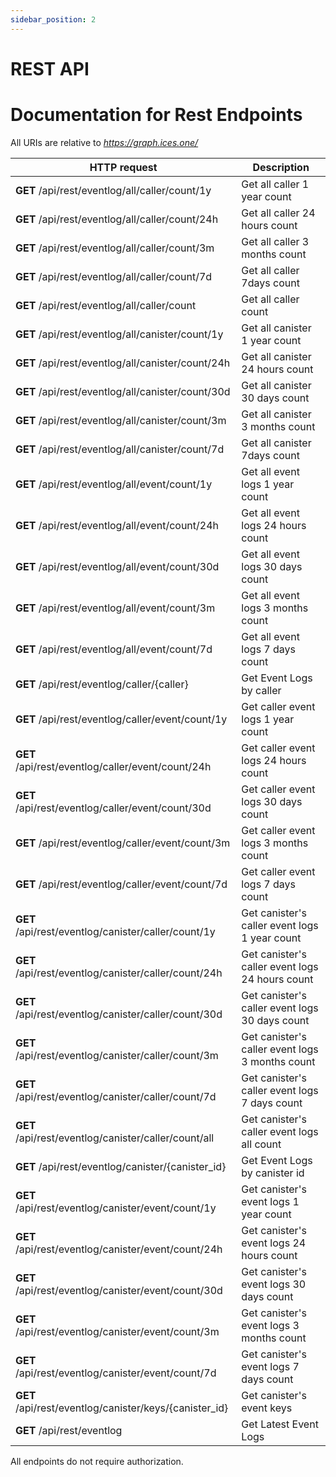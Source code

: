 ```yaml
---
sidebar_position: 2
---
```


# REST API
# Documentation for Rest Endpoints


All URIs are relative to *https://graph.ices.one/*



HTTP request | Description
------------ | ------------- 
**GET** /api/rest/eventlog/all/caller/count/1y | Get  all caller 1 year count
**GET** /api/rest/eventlog/all/caller/count/24h | Get all caller 24 hours count
**GET** /api/rest/eventlog/all/caller/count/3m | Get all caller 3 months count
**GET** /api/rest/eventlog/all/caller/count/7d | Get all caller 7days count
**GET** /api/rest/eventlog/all/caller/count | Get  all caller count
**GET** /api/rest/eventlog/all/canister/count/1y | Get all canister 1 year count
**GET** /api/rest/eventlog/all/canister/count/24h | Get all canister 24 hours count
**GET** /api/rest/eventlog/all/canister/count/30d | Get all canister 30 days count
**GET** /api/rest/eventlog/all/canister/count/3m | Get all canister 3 months count
**GET** /api/rest/eventlog/all/canister/count/7d | Get  all canister 7days count
**GET** /api/rest/eventlog/all/event/count/1y | Get all event logs 1 year count
**GET** /api/rest/eventlog/all/event/count/24h | Get all event logs 24 hours count
**GET** /api/rest/eventlog/all/event/count/30d | Get all event logs 30 days count
**GET** /api/rest/eventlog/all/event/count/3m | Get all event logs 3 months count
**GET** /api/rest/eventlog/all/event/count/7d | Get all event logs 7 days count
**GET** /api/rest/eventlog/caller/{caller} | Get Event Logs by caller
**GET** /api/rest/eventlog/caller/event/count/1y | Get caller event logs 1 year count
**GET** /api/rest/eventlog/caller/event/count/24h | Get caller event logs 24 hours count
**GET** /api/rest/eventlog/caller/event/count/30d | Get caller event logs 30 days count
**GET** /api/rest/eventlog/caller/event/count/3m | Get caller event logs 3 months count
**GET** /api/rest/eventlog/caller/event/count/7d | Get caller event logs 7 days count
**GET** /api/rest/eventlog/canister/caller/count/1y | Get canister's caller event logs 1 year count
**GET** /api/rest/eventlog/canister/caller/count/24h | Get canister's caller event logs 24 hours count
**GET** /api/rest/eventlog/canister/caller/count/30d | Get canister's caller event logs 30 days count
**GET** /api/rest/eventlog/canister/caller/count/3m | Get canister's caller event logs 3 months count
**GET** /api/rest/eventlog/canister/caller/count/7d | Get canister's caller event logs 7 days count
**GET** /api/rest/eventlog/canister/caller/count/all | Get canister's caller event logs all count
**GET** /api/rest/eventlog/canister/{canister_id} | Get Event Logs by canister id
**GET** /api/rest/eventlog/canister/event/count/1y | Get canister's event logs 1 year count
**GET** /api/rest/eventlog/canister/event/count/24h | Get canister's event logs 24 hours count
**GET** /api/rest/eventlog/canister/event/count/30d | Get canister's event logs 30 days count
**GET** /api/rest/eventlog/canister/event/count/3m | Get canister's event logs 3 months count
**GET** /api/rest/eventlog/canister/event/count/7d | Get canister's event logs 7 days count
**GET** /api/rest/eventlog/canister/keys/{canister_id} | Get canister's event keys
**GET** /api/rest/eventlog | Get Latest Event Logs



All endpoints do not require authorization.
